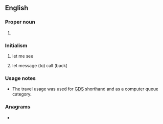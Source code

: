 ==English==

===Proper noun===
{{en-proper noun}}

# {{lb|en|galaxy}} {{initialism of|lang=en|[[w:Large Magellanic Cloud|Large Magellanic Cloud]]}}

===Initialism===
{{rfc-header|Initialism}}
{{head|en|initialism}}

# {{lb|en|internet slang}} let me see
# {{lb|en|travel|dated}} let message (to) call (back)

===Usage notes===
* The travel usage was used for [[GDS]] shorthand and as a computer queue category.

===Anagrams===
* {{anagrams|en|a=clm|CLM|CML|MCL|MLC|clm|lcm}}
